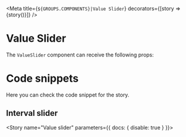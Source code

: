 
<Meta
  title={`${GROUPS.COMPONENTS}|Value Slider`}
  decorators={[story => <DivFlex>{story()}</DivFlex>]}
/>

# Value Slider



The `ValueSlider` component can receive the following props:

<Props of={ValueSlider} />

# Code snippets

Here you can check the code snippet for the story.

## Interval slider

<Story name="Value slider" parameters={{ docs: { disable: true } }}>
      <div style={stylesValue}>
        <ValueSlider
          colorSlider={defaultOrange}
          value="3"
          defaultValue="10"
          step={2}
          marks={marks}
          min={0}
          max={5}
        />
      </div>
</Story>

<Source id="components-value-slider--simple-slider" />
